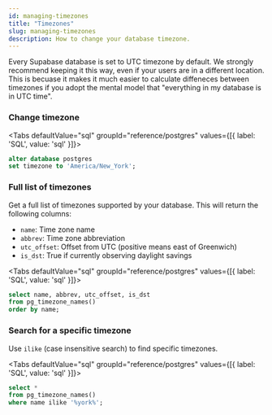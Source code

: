 ```yaml
---
id: managing-timezones
title: "Timezones"
slug: managing-timezones
description: How to change your database timezone.
---
```




Every Supabase database is set to UTC timezone by default. We strongly recommend keeping it this way, even if your users are in a different location.
This is becuase it makes it much easier to calculate diffeneces between timezones if you adopt the mental model that "everything in my database is in UTC time".


### Change timezone



<Tabs
  defaultValue="sql"
  groupId="reference/postgres"
  values={[{ label: 'SQL', value: 'sql' }]}>

<TabItem value="sql">

```sql
alter database postgres 
set timezone to 'America/New_York';
```


</TabItem>

</Tabs>

### Full list of timezones

Get a full list of timezones supported by your database. This will return the following columns:

- `name`: Time zone name
- `abbrev`: Time zone abbreviation
- `utc_offset`: Offset from UTC (positive means east of Greenwich)
- `is_dst`: True if currently observing daylight savings


<Tabs
  defaultValue="sql"
  groupId="reference/postgres"
  values={[{ label: 'SQL', value: 'sql' }]}>

<TabItem value="sql">

```sql
select name, abbrev, utc_offset, is_dst
from pg_timezone_names() 
order by name;
```


</TabItem>

</Tabs>

### Search for a specific timezone

Use `ilike` (case insensitive search) to find specific timezones.

<Tabs
  defaultValue="sql"
  groupId="reference/postgres"
  values={[{ label: 'SQL', value: 'sql' }]}>

<TabItem value="sql">

```sql
select * 
from pg_timezone_names() 
where name ilike '%york%';
```


</TabItem>

</Tabs>